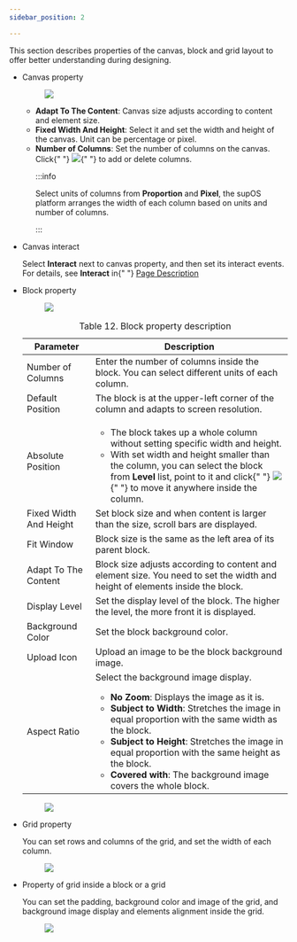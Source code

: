 ```yaml
---
sidebar_position: 2

---
```

This section describes properties of the canvas, block and grid layout
        to offer better understanding during designing.
<article
  className="nested3"
  aria-labelledby="unique_2102912853__title_c3r_1hv_35b"
  id="unique_2102912853"
>

<div>
    <section className="section" id="unique_2102912853__context_z1x_hkr_j5b">
      <ul id="unique_2102912853__ul_aqf_2dz_j5b">
        <li>
          Canvas property
          <figure className="fignone" id="unique_2102912853__fig_ldb_fdz_j5b">
            <img
              id="unique_2102912853__image_ljz_g2z_j5b"
              src="https://wordpressfreezonex.oss-accelerate.aliyuncs.com/appDesign/34.png"
            />
          </figure>
          <ul id="unique_2102912853__ul_jvn_lzd_k5b">
            <li>
              <strong>Adapt To The Content</strong>: Canvas
              size adjusts according to content and element size.
            </li>
            <li>
              <strong>Fixed Width And Height</strong>: Select
              it and set the width and height of the canvas. Unit can be
              percentage or pixel.
            </li>
            <li>
              <strong>Number of Columns</strong>: Set the
              number of columns on the canvas. Click{" "}
              <img
                id="unique_2102912853__image_zsh_hb2_k5b"
                src="https://wordpressfreezonex.oss-accelerate.aliyuncs.com/appDesign/35.png"
              />{" "}
              to add or delete columns.

:::info

Select units of columns from <strong>Proportion</strong> and <strong>Pixel</strong>, the supOS platform
                arranges the width of each column based on units and number of
                columns.
                
:::

</li>
          </ul>
        </li>
        <li>
          Canvas interact
          <p>
            Select <strong>Interact</strong> next to canvas
            property, and then set its interact events. For details, see <strong>Interact</strong> in{" "}
            <a href="../Free Layout/Page Description">
              Page Description
            </a>
          </p>
        </li>
        <li>
          Block property
          <figure className="fignone" id="unique_2102912853__fig_id5_gc2_k5b">
            <img
              id="unique_2102912853__image_jd5_gc2_k5b"
              src="https://wordpressfreezonex.oss-accelerate.aliyuncs.com/appDesign/36.png"
            />
          </figure>
          <table
            id="unique_2102912853__table_xlf_jc2_k5b"
            className="frame-all"
          >
            <caption>
              <span className="table--title-label">Table 12. </span>
              <span id="unique_2102912853__title_ylf_jc2_k5b">
                Block property description
              </span>
            </caption>
            <colgroup>
              <col style={{ width: "30.48780487804878%" }} />
              <col style={{ width: "69.51219512195121%" }} />
            </colgroup>
            <thead>
              <tr>
                <th id="unique_2102912853__table_xlf_jc2_k5b__entry__1">
                  Parameter
                </th>
                <th id="unique_2102912853__table_xlf_jc2_k5b__entry__2">
                  Description
                </th>
              </tr>
            </thead>
            <tbody>
              <tr>
                <td headers="unique_2102912853__table_xlf_jc2_k5b__entry__1">
                  Number of Columns
                </td>
                <td headers="unique_2102912853__table_xlf_jc2_k5b__entry__2">
                  Enter the number of columns inside the block. You can select
                  different units of each column.
                </td>
              </tr>
              <tr>
                <td headers="unique_2102912853__table_xlf_jc2_k5b__entry__1">
                  Default Position
                </td>
                <td headers="unique_2102912853__table_xlf_jc2_k5b__entry__2">
                  The block is at the upper-left corner of the column and adapts
                  to screen resolution.
                </td>
              </tr>
              <tr>
                <td headers="unique_2102912853__table_xlf_jc2_k5b__entry__1">
                  Absolute Position
                </td>
                <td headers="unique_2102912853__table_xlf_jc2_k5b__entry__2">
                  <ul id="unique_2102912853__ul_vjr_g32_k5b">
                    <li>
                      The block takes up a whole column without setting specific
                      width and height.
                    </li>
                    <li>
                      With set width and height smaller than the column, you can
                      select the block from <strong>Level</strong> list, point to it
                      and click{" "}
                      <img
                        id="unique_2102912853__image_jhb_fm2_k5b"
                        src="https://wordpressfreezonex.oss-accelerate.aliyuncs.com/appDesign/39.png"
                      />{" "}
                      to move it anywhere inside the column.
                    </li>
                  </ul>
                </td>
              </tr>
              <tr>
                <td headers="unique_2102912853__table_xlf_jc2_k5b__entry__1">
                  Fixed Width And Height
                </td>
                <td headers="unique_2102912853__table_xlf_jc2_k5b__entry__2">
                  Set block size and when content is larger than the size,
                  scroll bars are displayed.
                </td>
              </tr>
              <tr>
                <td headers="unique_2102912853__table_xlf_jc2_k5b__entry__1">
                  Fit Window
                </td>
                <td headers="unique_2102912853__table_xlf_jc2_k5b__entry__2">
                  Block size is the same as the left area of its parent block.
                </td>
              </tr>
              <tr>
                <td headers="unique_2102912853__table_xlf_jc2_k5b__entry__1">
                  Adapt To The Content
                </td>
                <td headers="unique_2102912853__table_xlf_jc2_k5b__entry__2">
                  Block size adjusts according to content and element size. You
                  need to set the width and height of elements inside the block.
                </td>
              </tr>
              <tr>
                <td headers="unique_2102912853__table_xlf_jc2_k5b__entry__1">
                  Display Level
                </td>
                <td headers="unique_2102912853__table_xlf_jc2_k5b__entry__2">
                  Set the display level of the block. The higher the level, the
                  more front it is displayed.
                </td>
              </tr>
              <tr>
                <td headers="unique_2102912853__table_xlf_jc2_k5b__entry__1">
                  Background Color
                </td>
                <td headers="unique_2102912853__table_xlf_jc2_k5b__entry__2">
                  Set the block background color.
                </td>
              </tr>
              <tr>
                <td headers="unique_2102912853__table_xlf_jc2_k5b__entry__1">
                  Upload Icon
                </td>
                <td headers="unique_2102912853__table_xlf_jc2_k5b__entry__2">
                  Upload an image to be the block background image.
                </td>
              </tr>
              <tr>
                <td headers="unique_2102912853__table_xlf_jc2_k5b__entry__1">
                  Aspect Ratio
                </td>
                <td headers="unique_2102912853__table_xlf_jc2_k5b__entry__2">
                  Select the background image display.
                  <ul id="unique_2102912853__ul_rhc_qj2_k5b">
                    <li>
                      <strong>No Zoom</strong>: Displays the
                      image as it is.
                    </li>
                    <li>
                      <strong>Subject to Width</strong>:
                      Stretches the image in equal proportion with the same
                      width as the block.
                    </li>
                    <li>
                      <strong>Subject to Height</strong>:
                      Stretches the image in equal proportion with the same
                      height as the block.
                    </li>
                    <li>
                      <strong>Covered with</strong>: The
                      background image covers the whole block.
                    </li>
                  </ul>
                </td>
              </tr>
            </tbody>
          </table>
          <figure className="fignone" id="unique_2102912853__fig_jpl_yk2_k5b">
            <img
              id="unique_2102912853__image_kpl_yk2_k5b"
              src="https://wordpressfreezonex.oss-accelerate.aliyuncs.com/appDesign/37.png"
            />
          </figure>
        </li>
        <li>
          Grid property
          <p>
            You can set rows and columns of the grid, and set the width of each
            column.
          </p>
          <figure className="fignone" id="unique_2102912853__fig_bzb_wk2_k5b">
            <img
              id="unique_2102912853__image_czb_wk2_k5b"
              src="https://wordpressfreezonex.oss-accelerate.aliyuncs.com/appDesign/38.png"
            />
          </figure>
        </li>
        <li>
          Property of grid inside a block or a grid
          <p>
            You can set the padding, background color and image of the grid, and
            background image display and elements alignment inside the grid.
          </p>
          <figure className="fignone" id="unique_2102912853__fig_nwm_gn2_k5b">
            <img
              id="unique_2102912853__image_owm_gn2_k5b"
              src="https://wordpressfreezonex.oss-accelerate.aliyuncs.com/appDesign/40.png"
            />
          </figure>
        </li>
      </ul>
    </section>
  </div>
</article>
